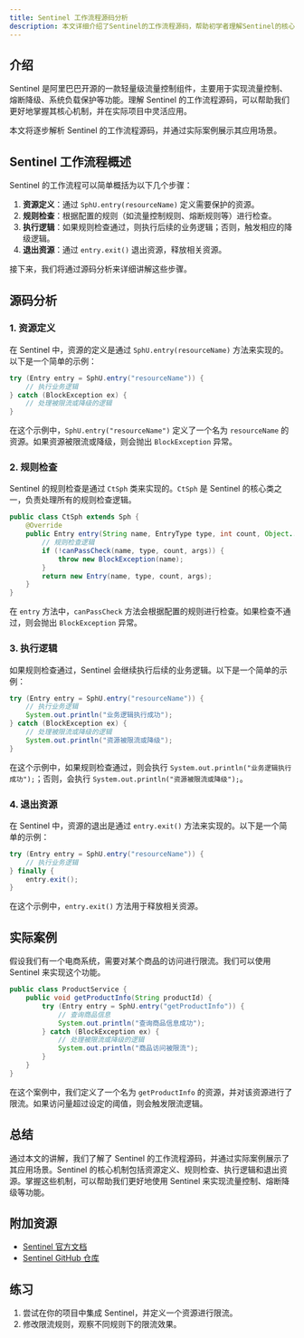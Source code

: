 ```yaml
---
title: Sentinel 工作流程源码分析
description: 本文详细介绍了Sentinel的工作流程源码，帮助初学者理解Sentinel的核心机制及其在实际应用中的使用方式。
---
```


## 介绍

Sentinel 是阿里巴巴开源的一款轻量级流量控制组件，主要用于实现流量控制、熔断降级、系统负载保护等功能。理解 Sentinel 的工作流程源码，可以帮助我们更好地掌握其核心机制，并在实际项目中灵活应用。

本文将逐步解析 Sentinel 的工作流程源码，并通过实际案例展示其应用场景。

## Sentinel 工作流程概述

Sentinel 的工作流程可以简单概括为以下几个步骤：

1. **资源定义**：通过 `SphU.entry(resourceName)` 定义需要保护的资源。
2. **规则检查**：根据配置的规则（如流量控制规则、熔断规则等）进行检查。
3. **执行逻辑**：如果规则检查通过，则执行后续的业务逻辑；否则，触发相应的降级逻辑。
4. **退出资源**：通过 `entry.exit()` 退出资源，释放相关资源。

接下来，我们将通过源码分析来详细讲解这些步骤。

## 源码分析

### 1. 资源定义

在 Sentinel 中，资源的定义是通过 `SphU.entry(resourceName)` 方法来实现的。以下是一个简单的示例：

```java
try (Entry entry = SphU.entry("resourceName")) {
    // 执行业务逻辑
} catch (BlockException ex) {
    // 处理被限流或降级的逻辑
}
```

在这个示例中，`SphU.entry("resourceName")` 定义了一个名为 `resourceName` 的资源。如果资源被限流或降级，则会抛出 `BlockException` 异常。

### 2. 规则检查

Sentinel 的规则检查是通过 `CtSph` 类来实现的。`CtSph` 是 Sentinel 的核心类之一，负责处理所有的规则检查逻辑。

```java
public class CtSph extends Sph {
    @Override
    public Entry entry(String name, EntryType type, int count, Object... args) throws BlockException {
        // 规则检查逻辑
        if (!canPassCheck(name, type, count, args)) {
            throw new BlockException(name);
        }
        return new Entry(name, type, count, args);
    }
}
```

在 `entry` 方法中，`canPassCheck` 方法会根据配置的规则进行检查。如果检查不通过，则会抛出 `BlockException` 异常。

### 3. 执行逻辑

如果规则检查通过，Sentinel 会继续执行后续的业务逻辑。以下是一个简单的示例：

```java
try (Entry entry = SphU.entry("resourceName")) {
    // 执行业务逻辑
    System.out.println("业务逻辑执行成功");
} catch (BlockException ex) {
    // 处理被限流或降级的逻辑
    System.out.println("资源被限流或降级");
}
```

在这个示例中，如果规则检查通过，则会执行 `System.out.println("业务逻辑执行成功");`；否则，会执行 `System.out.println("资源被限流或降级");`。

### 4. 退出资源

在 Sentinel 中，资源的退出是通过 `entry.exit()` 方法来实现的。以下是一个简单的示例：

```java
try (Entry entry = SphU.entry("resourceName")) {
    // 执行业务逻辑
} finally {
    entry.exit();
}
```

在这个示例中，`entry.exit()` 方法用于释放相关资源。

## 实际案例

假设我们有一个电商系统，需要对某个商品的访问进行限流。我们可以使用 Sentinel 来实现这个功能。

```java
public class ProductService {
    public void getProductInfo(String productId) {
        try (Entry entry = SphU.entry("getProductInfo")) {
            // 查询商品信息
            System.out.println("查询商品信息成功");
        } catch (BlockException ex) {
            // 处理被限流或降级的逻辑
            System.out.println("商品访问被限流");
        }
    }
}
```

在这个案例中，我们定义了一个名为 `getProductInfo` 的资源，并对该资源进行了限流。如果访问量超过设定的阈值，则会触发限流逻辑。

## 总结

通过本文的讲解，我们了解了 Sentinel 的工作流程源码，并通过实际案例展示了其应用场景。Sentinel 的核心机制包括资源定义、规则检查、执行逻辑和退出资源。掌握这些机制，可以帮助我们更好地使用 Sentinel 来实现流量控制、熔断降级等功能。

## 附加资源

- [Sentinel 官方文档](https://sentinelguard.io/zh-cn/docs/introduction.html)
- [Sentinel GitHub 仓库](https://github.com/alibaba/Sentinel)

## 练习

1. 尝试在你的项目中集成 Sentinel，并定义一个资源进行限流。
2. 修改限流规则，观察不同规则下的限流效果。

